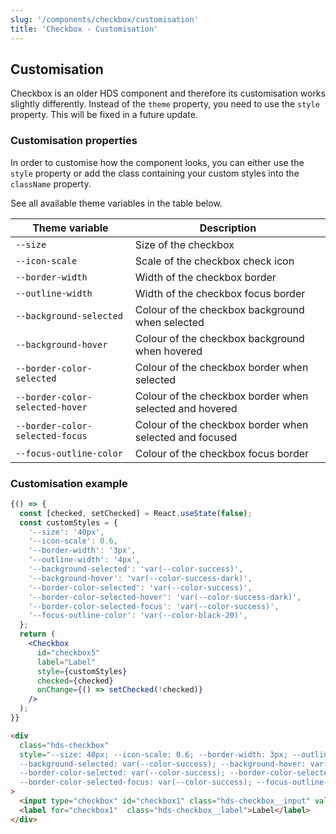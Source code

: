 ```yaml
---
slug: '/components/checkbox/customisation'
title: 'Checkbox - Customisation'
---
```




## Customisation

<Notification type="alert" label="Checkbox customisation works differently!" className="siteNotification">
  Checkbox is an older HDS component and therefore its customisation works slightly differently. Instead of the <code>theme</code> property, you need to use the <code>style</code> property. This will be fixed in a future update.
</Notification>

### Customisation properties
In order to customise how the component looks, you can either use the `style` property or add the class containing your custom styles into the `className` property.

See all available theme variables in the table below.

| Theme variable                           | Description                                             |
| ---------------------------------------- | ------------------------------------------------------- |
| `--size`                                 | Size of the checkbox                                    |
| `--icon-scale`                           | Scale of the checkbox check icon                        |
| `--border-width`                         | Width of the checkbox border                            |
| `--outline-width`                        | Width of the checkbox focus border                      |
| `--background-selected`                  | Colour of the checkbox background when selected         |
| `--background-hover`                     | Colour of the checkbox background when hovered          |
| `--border-color-selected`                | Colour of the checkbox border when selected             |
| `--border-color-selected-hover`          | Colour of the checkbox border when selected and hovered |
| `--border-color-selected-focus`          | Colour of the checkbox border when selected and focused |
| `--focus-outline-color`                  | Colour of the checkbox focus border                     |


### Customisation example
<Playground>


```jsx
{() => {
  const [checked, setChecked] = React.useState(false);
  const customStyles = {
    '--size': '40px',
    '--icon-scale': 0.6,
    '--border-width': '3px',
    '--outline-width': '4px',
    '--background-selected': 'var(--color-success)',
    '--background-hover': 'var(--color-success-dark)',
    '--border-color-selected': 'var(--color-success)',
    '--border-color-selected-hover': 'var(--color-success-dark)',
    '--border-color-selected-focus': 'var(--color-success)',
    '--focus-outline-color': 'var(--color-black-20)',
  };
  return (
    <Checkbox
      id="checkbox5"
      label="Label"
      style={customStyles}
      checked={checked}
      onChange={() => setChecked(!checked)}
    />
  );
}}
```

```html
<div
  class="hds-checkbox"
  style="--size: 40px; --icon-scale: 0.6; --border-width: 3px; --outline-width: 4px;
  --background-selected: var(--color-success); --background-hover: var(--color-success-dark);
  --border-color-selected: var(--color-success); --border-color-selected-hover: var(--color-success-dark);
  --border-color-selected-focus: var(--color-success); --focus-outline-color: var(--color-black-20);"
>
  <input type="checkbox" id="checkbox1" class="hds-checkbox__input" value="foo" />
  <label for="checkbox1"  class="hds-checkbox__label">Label</label>
</div>
```

</Playground>
